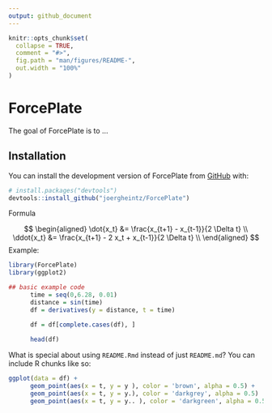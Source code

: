 ```yaml
---
output: github_document
---
```


<!-- README.md is generated from README.Rmd. Please edit that file -->

```r
knitr::opts_chunk$set(
  collapse = TRUE,
  comment = "#>",
  fig.path = "man/figures/README-",
  out.width = "100%"
)
```

# ForcePlate

<!-- badges: start -->
<!-- badges: end -->

The goal of ForcePlate is to ...

## Installation

You can install the development version of ForcePlate from [GitHub](https://github.com/) with:

``` r
# install.packages("devtools")
devtools::install_github("joergheintz/ForcePlate")
```

Formula  

$$
\begin{aligned}
\dot{x_t} &= \frac{x_{t+1} - x_{t-1}}{2 \Delta t} \\
\ddot{x_t} &= \frac{x_{t+1} - 2 x_t + x_{t-1}}{2 \Delta t} \\
\end{aligned}
$$
Example:

```r
library(ForcePlate)
library(ggplot2)

## basic example code
      time = seq(0,6.28, 0.01)
      distance = sin(time)
      df = derivatives(y = distance, t = time)

      df = df[complete.cases(df), ]
      
      head(df)

```

What is special about using `README.Rmd` instead of just `README.md`? You can include R chunks like so:

```r
ggplot(data = df) + 
      geom_point(aes(x = t, y = y ), color = 'brown', alpha = 0.5) + 
      geom_point(aes(x = t, y = y.), color = 'darkgrey', alpha = 0.5)  + 
      geom_point(aes(x = t, y = y.. ), color = 'darkgreen', alpha = 0.5) 
```

